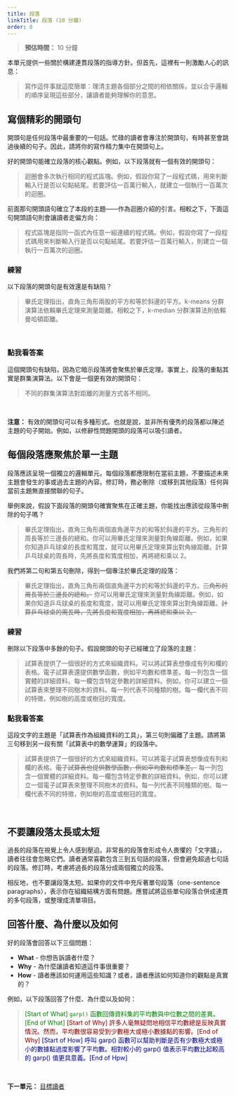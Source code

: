 ```yaml
---
title: 段落
linkTitle: 段落 (10 分鐘)
order: 8
---
```


> **預估時間：** 10 分鐘

本單元提供一些關於構建連貫段落的指導方針。但首先，這裡有一則激勵人心的訊息：

> 寫作這件事就這麼簡單：理清主題各個部分之間的相依關係，並以合乎邏輯的順序呈現這些部分，讓讀者能夠理解你的意思。

## 寫個精彩的開頭句

開頭句是任何段落中最重要的一句話。忙碌的讀者會專注於開頭句，有時甚至會跳過後續的句子。因此，請將你的寫作精力集中在開頭句上。

好的開頭句能確立段落的核心觀點。例如，以下段落就有一個有效的開頭句：

> 迴圈會多次執行相同的程式區塊。例如，假設你寫了一段程式碼，用來判斷輸入行是否以句點結尾。若要評估一百萬行輸入，就建立一個執行一百萬次的迴圈。

前面那句開頭語句確立了本段的主題——作為迴圈介紹的引言。相較之下，下面這句開頭語句則會讓讀者走偏方向：

> 程式區塊是指同一函式內任意一組連續的程式碼。例如，假設你寫了一段程式碼用來判斷輸入行是否以句點結尾。若要評估一百萬行輸入，則建立一個執行一百萬次的迴圈。

### 練習 {#ex1}

以下段落的開頭句是有效還是有缺陷？

> 畢氏定理指出，直角三角形兩股的平方和等於斜邊的平方。k-means 分群演算法依賴畢氏定理來測量距離。相較之下，k-median 分群演算法則依賴曼哈頓距離。

<br />

::: {.callout-note collapse="true"}
### 點我看答案

這個開頭句有缺陷，因為它暗示段落將會聚焦於畢氏定理。事實上，段落的重點其實是群集演算法。以下會是一個更有效的開頭句：

> 不同的群集演算法對距離的測量方式各不相同。
:::

<br/>

**注意：** 有效的開頭句可以有多種形式。也就是說，並非所有優秀的段落都以陳述主題的句子開始。例如，以修辭性問題開頭的段落可以吸引讀者。

## 每個段落應聚焦於單一主題

段落應該呈現一個獨立的邏輯單元。每個段落都應限制在當前主題，不要描述未來主題會發生的事或過去主題的內容。修訂時，務必刪除（或移到其他段落）任何與當前主題無直接關聯的句子。

舉例來說，假設下面段落的開頭句確實聚焦在正確主題，你能找出應該從段落中刪除的句子嗎？

> 畢氏定理指出，直角三角形兩個直角邊平方的和等於斜邊的平方。三角形的周長等於三邊長的總和。你可以用畢氏定理來測量對角線距離。例如，如果你知道乒乓球桌的長度和寬度，就可以用畢氏定理來算出對角線距離。計算乒乓球桌的周長時，先將長度和寬度相加，再將總和乘以 2。

我們將第二句和第五句刪除，得到一個專注於畢氏定理的段落：

> 畢氏定理指出，直角三角形兩個直角邊平方的和等於斜邊的平方。~~三角形的周長等於三邊長的總和。~~ 你可以用畢氏定理來測量對角線距離。例如，如果你知道乒乓球桌的長度和寬度，就可以用畢氏定理來算出對角線距離。~~計算乒乓球桌的周長時，先將長度和寬度相加，再將總和乘以 2。~~

### 練習 {#ex2}

刪除以下段落中多餘的句子。假設開頭的句子已經確立了段落的主題：

> 試算表提供了一個很好的方式來組織資料。可以將試算表想像成有列和欄的表格。電子試算表還提供數學函數，例如平均數和標準差。每一列包含一個實體的詳細資料。每一欄包含特定參數的詳細資料。例如，你可以建立一個試算表來整理不同樹木的資料。每一列代表不同種類的樹。每一欄代表不同的特徵，例如樹的高度或樹冠的寬度。

::: {.callout-note collapse="true"}
### 點我看答案

這段文字的主題是「試算表作為組織資料的工具」，第三句則偏離了主題。請將第三句移到另一段有關「試算表中的數學運算」的段落中。

> 試算表提供了一個很好的方式來組織資料。可以將電子試算表想像成有列和欄的表格。~~電子試算表也提供數學函數，例如平均數和標準差。~~ 每一列包含一個實體的詳細資料。每一欄包含特定參數的詳細資料。例如，你可以建立一個電子試算表來整理不同樹木的資料。每一列代表不同種類的樹。每一欄代表不同的特徵，例如樹的高度或樹冠的寬度。
:::

<br />

## 不要讓段落太長或太短

過長的段落在視覺上令人感到壓迫。非常長的段落會形成令人畏懼的「文字牆」，讀者往往會忽略它們。讀者通常喜歡包含三到五句話的段落，但會避免超過七句話的段落。修訂時，考慮將過長的段落分成兩個獨立的段落。

相反地，也不要讓段落太短。如果你的文件中充斥著單句段落（one-sentence paragraphs），表示你在組織結構方面有問題。應嘗試將這些單句段落合併成連貫的多句段落，或整理成清單項目。

## 回答什麼、為什麼以及如何

好的段落會回答以下三個問題：

* **What** - 你想告訴讀者什麼？
* **Why** - 為什麼讓讀者知道這件事很重要？
* **How** - 讀者應該如何運用這些知識？或者，讀者應該如何知道你的觀點是真實的？

例如，以下段落回答了什麼、為什麼以及如何：

> <span style="color: green;">[Start of What] `garp()` 函數回傳資料集的平均數與中位數之間的差異。[End of What]</span> <span style="color: maroon;">[Start of Why] 許多人毫無疑問地相信平均數總是反映真實情況。然而，平均數很容易受到少數極大或極小數據點的影響。[End of Why]</span> <span style="color: navy;">[Start of How] 呼叫 garp() 函數可以幫助判斷是否有少數極大或極小的數據點過度影響了平均數。相對較小的 garp() 值表示平均數比起較高的 garp() 值更具意義。[End of Hpw]</span>

<br />

**下一單元：** [目標讀者](../audience/index.qmd)
